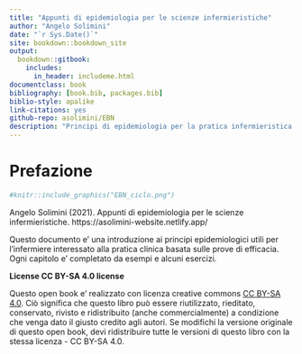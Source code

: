 ```yaml
--- 
title: "Appunti di epidemiologia per le scienze infermieristiche"
author: "Angelo Solimini"
date: "`r Sys.Date()`"
site: bookdown::bookdown_site
output: 
  bookdown::gitbook:
    includes:
      in_header: includeme.html
documentclass: book
bibliography: [book.bib, packages.bib]
biblio-style: apalike
link-citations: yes
github-repo: asolimini/EBN
description: "Principi di epidemiologia per la pratica infermieristica basata sulle prove di efficacia"
---
```


# Prefazione {-}

```r
#knitr::include_graphics("EBN_ciclo.png")
```

Angelo Solimini (2021). Appunti di epidemiologia per le scienze infermieristiche. https://asolimini-website.netlify.app/

Questo documento e' una introduzione ai principi epidemiologici utili per l'infermiere interessato alla pratica clinica basata sulle prove di efficacia. Ogni capitolo e' completato da esempi e alcuni esercizi. 

**License CC BY-SA 4.0 license**

Questo open book e' realizzato con licenza creative commons [CC BY-SA 4.0](https://creativecommons.org/licenses/by-sa/4.0/). Ciò significa che questo libro può essere riutilizzato, rieditato, conservato, rivisto e ridistribuito (anche commercialmente) a condizione che venga dato il giusto credito agli autori. Se modifichi la versione originale di questo open book, devi ridistribuire tutte le versioni di questo libro con la stessa licenza - CC BY-SA 4.0.

